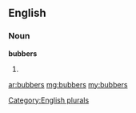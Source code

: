 ==English==

===Noun===
'''bubbers'''

# {{plural of|[[bubber]]}}

[[Category:English plurals]]

[[ar:bubbers]]
[[mg:bubbers]]
[[my:bubbers]]